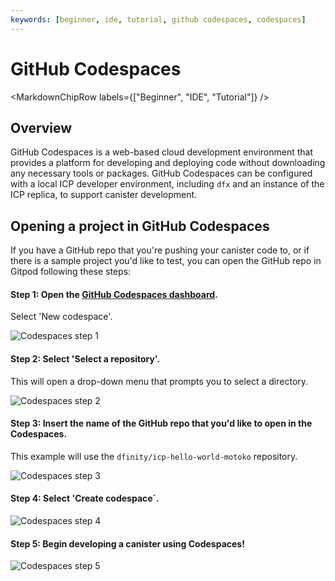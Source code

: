 ```yaml
---
keywords: [beginner, ide, tutorial, github codespaces, codespaces]
---
```




# GitHub Codespaces

<MarkdownChipRow labels={["Beginner", "IDE", "Tutorial"]} />

## Overview

GitHub Codespaces is a web-based cloud development environment that provides a platform for developing and deploying code without downloading any necessary tools or packages. GitHub Codespaces can be configured with a local ICP developer environment, including `dfx` and an instance of the ICP replica, to support canister development.

## Opening a project in GitHub Codespaces

If you have a GitHub repo that you're pushing your canister code to, or if there is a sample project you'd like to test, you can open the GitHub repo in Gitpod following these steps:

#### Step 1: Open the [GitHub Codespaces dashboard](https://github.com/codespaces).

Select 'New codespace'.

![Codespaces step 1](./_attachments/codespaces-1.png)

#### Step 2: Select 'Select a repository'. 

This will open a drop-down menu that prompts you to select a directory. 

![Codespaces step 2](./_attachments/codespaces-2.png)

#### Step 3: Insert the name of the GitHub repo that you'd like to open in the Codespaces. 

This example will use the `dfinity/icp-hello-world-motoko` repository. 

![Codespaces step 3](./_attachments/codespaces-3.png)

#### Step 4: Select 'Create codespace`.

![Codespaces step 4](./_attachments/codespaces-4.png)

#### Step 5: Begin developing a canister using Codespaces!

![Codespaces step 5](./_attachments/codespaces-5.png)
